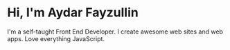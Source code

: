 # Hi, I'm Aydar Fayzullin

I'm a self-taught Front End Developer. I create awesome web sites and web apps. Love everything JavaScript. 
